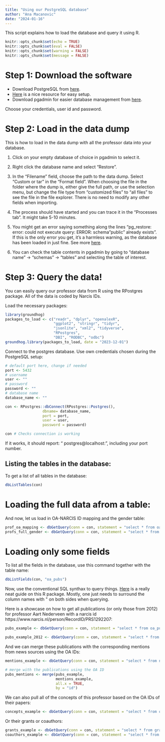 ```yaml
---
title: "Using our PostgreSQL database"
author: "Ana Macanovic"
date: "2024-01-16"
---
```


This script explains how to load the database and query it using R.

```r
knitr::opts_chunk$set(echo = TRUE)
knitr::opts_chunk$set(eval = FALSE)
knitr::opts_chunk$set(warning = FALSE)
knitr::opts_chunk$set(message = FALSE)
```



# Step 1: Download the software

- Download PostgreSQL from [here](https://www.postgresql.org/).
- [Here](https://www.postgresqltutorial.com/postgresql-getting-started/install-postgresql/) 
is a nice resource for easy setup.
- Download pgadmin for easier database management from [here](https://www.pgadmin.org/).

Choose your credentials, user id and password. 


# Step 2: Load in the data dump

This is how to load in the data dump with all the professor data into your database. 

1. Click on your empty database of choice in pgadmin to select it.

2. Right click the database name and select "Restore".

3. In the "Filename" field, choose the path to the data dump. Select "Custom or tar" in the "Format field". When choosing the file in the 
folder where the dump is, either give the full path, or use the selection menu, but change the file type from "customized files" to "all files" to see
the file in the file explorer. There is no need to modify any other fields when importing.

4. The process should have started and you can trace it in the "Processes tab". It might take 5-10 minutes.

5. You might get an error saying something along the lines "pg_restore: error: could not execute query: ERROR: schema "public" already exists". If this is
the only error you get, it's a harmless warning, as the database has been loaded in just fine. See more [here](https://dba.stackexchange.com/questions/90258/pg-restore-archiver-db-could-not-execute-query-error-schema-public-alre).

6. You can check the table contents in pgadmin  by going to  "database name" -> "schemas" -> "tables" and selecting the table of interest.



# Step 3: Query  the data!

You can easily query our professor data from R using the RPostgres package. 
All of the data is coded by Narcis IDs.

Load the necessary packages:
```r
library(groundhog)
packages_to_load <- c("readr", "dplyr", "openalexR",
                      "ggplot2", "stringr", "tidyr",
                      "jsonlite", "xml2", "tidyverse",
                      "RPostgres",
                      "DBI", "RODBC", "odbc")
groundhog.library(packages_to_load, date = "2023-12-01")
```

Connect to the postgres database.
Use own credentials chosen during the PostgreSQL setup:
```r
# default port here, change if needed
port <- 5432
# username
user <- ""
# password
password <- ""
# database name
database_name <- ""

con <- RPostgres::dbConnect(RPostgres::Postgres(),
                 dbname= database_name,
                 port = port,
                 user = user, 
                 password = password)

con # Checks connection is working
```
If it works, it should report: "<PqConnection> postgres@localhost:", including your port number. 

## Listing the tables in the database:

To get a list of all tables in the database:
```r
dbListTables(con)
```
# Loading the full data afrom a table:

And now, let us load in OA-NARCIS ID mapping and the gender table:
```r
prof_oa_mapping <- dbGetQuery(conn = con, statement = "select * from oa_identifier_table;")
profs_full_gender <- dbGetQuery(conn = con, statement = "select * from gender_table;")
```

# Loading only some fields

To list all the fields in the database, use this command together with the
table name:
```r
dbListFields(con, "oa_pubs")
```
Now, use the conventional SQL synthax to query things.
[Here](https://bookdown.org/gonzalezben393/SQLQueries/) is a really neat guide on this R package.
Mostly, one just needs to surround the column names with \" on both sides when querying.

Here is a showcase on how to get all publications (or only those from 2012) for professor Aart Nederveen 
with a narcis id https://www.narcis.nl/person/RecordID/PRS1292207:
```r
pubs_example <- dbGetQuery(conn = con, statement = "select * from oa_pubs where \"profile_id\"='https://www.narcis.nl/person/RecordID/PRS1292207'")

pubs_example_2012 <- dbGetQuery(conn = con, statement = "select * from oa_pubs where \"profile_id\"='https://www.narcis.nl/person/RecordID/PRS1292207' AND \"publication_year\"=2012")
```

And we can merge these publications with the corresponding mentions from news sources
using the OA IDs:
```r
mentions_example <- dbGetQuery(conn = con, statement = "select * from news_mentions where \"profile_id\"='https://www.narcis.nl/person/RecordID/PRS1292207'")

# merge with the publications using the OA ID
pubs_mentions <- merge(pubs_example,
                       mentions_example,
                       all.x = TRUE,
                       by = "id")
```

We can also pull all of the concepts of this professor based on the OA IDs of their papers:
```r
concepts_example <- dbGetQuery(conn = con, statement = "select * from oa_concepts where \"profile_id\"='https://www.narcis.nl/person/RecordID/PRS1292207'")
```
 
Or their grants or coauthors:
```r
grants_example <- dbGetQuery(conn = con, statement = "select * from grant_info where \"profile_id\"='https://www.narcis.nl/person/RecordID/PRS1292207'")
coauthors_example <- dbGetQuery(conn = con, statement = "select * from coauthor_info where \"profile_id\"='https://www.narcis.nl/person/RecordID/PRS1292207'")
```

